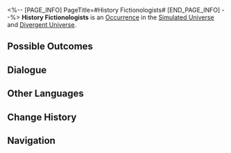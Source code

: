 <%-- [PAGE_INFO]
PageTitle=#History Fictionologists#
[END_PAGE_INFO] --%>
{{Stub}}
{{Simulated Universe Event Infobox
|id            = 10201
|title         = 
|image         = Occurrence History Fictionologists.png
|domains_su    = Unknown
|domains_ext   = 
|domains_swarm = Unknown
|domains_gng   = Unknown
|domains_du    = Unknown
|requirements  = 
|prev          = 
|next          = 
|characters    = 
|factions      = 
|order         = 
|order_du      = 
}}
'''History Fictionologists''' is an [[Divergent Universe/Occurrence|Occurrence]] in the [[Simulated Universe]] and [[Divergent Universe]].

==Possible Outcomes==
{{Possible Outcomes
|choice_1 = Let Elation override the other records!
|result_1 = Turn 3 random Blessings into random Enhanced Blessings.
|path_1   = Elation
|modes_1  = swarm

|choice_2 = Editing records of the Remembrance.
|result_2 = Obtain 1 Enhanced "Remembrance" Blessing of 2- to 3-star rarity.
|path_2   = Remembrance
|modes_2  = swarm

|choice_3 = Rewrite the record of the Aeon of (Preservation/Remembrance/Nihility/Abundance/The Hunt/Destruction/Elation/Propagation/Erudition).
|result_3 = Enhance 3 Blessing(s) of (Preservation/Remembrance/Nihility/Abundance/The Hunt/Destruction/Elation/Propagation/Erudition).
|path_3   = Erudition
|modes_3  = gng

|choice_4 = Record of the Aeon of (Preservation/Remembrance/Nihility/Abundance/The Hunt/Destruction/Elation/Propagation/Erudition).
|result_4 = Obtain 1 random enhanced 3-star Blessing(s) of (Preservation/Remembrance/Nihility/Abundance/The Hunt/Destruction/Elation/Propagation/Erudition).
|modes_4  = du

|choice_5 = Record of the Aeon of (Preservation/Remembrance/Nihility/Abundance/The Hunt/Destruction/Elation/Propagation/Erudition).
|result_5 = Obtain 2 random enhanced 2-star Blessing(s) of (Preservation/Remembrance/Nihility/Abundance/The Hunt/Destruction/Elation/Propagation/Erudition).
|modes_5  = du

|choice_6 = Record of the Aeon of (Preservation/Remembrance/Nihility/Abundance/The Hunt/Destruction/Elation/Propagation/Erudition).
|result_6 = Obtain 3 random enhanced 1-star Blessing(s) of (Preservation/Remembrance/Nihility/Abundance/The Hunt/Destruction/Elation/Propagation/Erudition).
|modes_6  = du

|choice_7 = Record of the Aeon of (Preservation/Remembrance/Nihility/Abundance/The Hunt/Destruction/Elation/Propagation/Erudition).
|result_7 = Enhance 3 random 1-star Blessing of (Preservation/Remembrance/Nihility/Abundance/The Hunt/Destruction/Elation/Propagation/Erudition).
|modes_7  = su,swarm,gng

|choice_8 = Record of the Aeon of (Preservation/Remembrance/Nihility/Abundance/The Hunt/Destruction/Elation/Propagation/Erudition).
|result_8 = Enhance 2 random 2-star Blessing of (Preservation/Remembrance/Nihility/Abundance/The Hunt/Destruction/Elation/Propagation/Erudition).
|modes_8  = su,swarm,gng

|choice_9 = Record of the Aeon of (Preservation/Remembrance/Nihility/Abundance/The Hunt/Destruction/Elation/Propagation/Erudition).
|result_9 = Enhance 1 random 3-star Blessing of (Preservation/Remembrance/Nihility/Abundance/The Hunt/Destruction/Elation/Propagation/Erudition).
|modes_9  = su,swarm,gng

|choice_10 = Leave.
|result_10 = You don't need this.

}}
<!--
==Gameplay Notes==
* 
-->
==Dialogue==
{{Dialogue Start}}
:{{tx}}
{{Dialogue End}}

==Other Languages==
{{Other Languages
|en   = History Fictionologists
|zhs  = 虚构史学家
|zht  = 虛構史學家
|ja   = {{Rubi|虚構歴史学者|きょこうれきしがくしゃ}}
|ko   = 허구 역사학자
|es   = Historiador Espurio
|fr   = Fictionnistes de l'histoire
|ru   = Фикциологи истории
|th   = นักแต่งประวัติศาสตร์
|vi   = Nhà Sử Học Hư Cấu
|de   = Geschichtsfiktionologen
|id   = History Fictionologist
|pt   = Ficciologistas da História
}}

==Change History==
{{Change History|1.0}}

==Navigation==
{{Occurrence Navbox}}